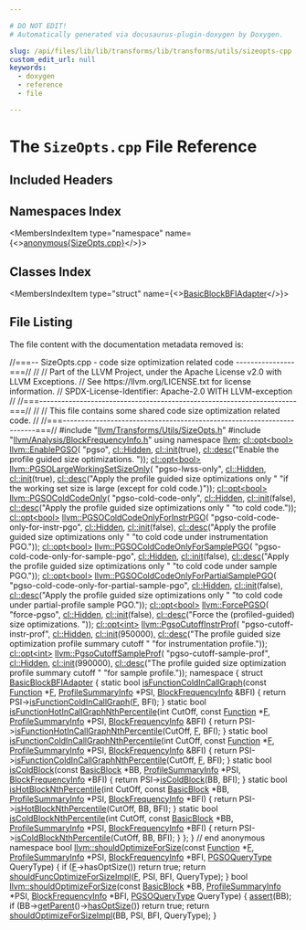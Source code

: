 ```yaml
---

# DO NOT EDIT!
# Automatically generated via docusaurus-plugin-doxygen by Doxygen.

slug: /api/files/lib/lib/transforms/lib/transforms/utils/sizeopts-cpp
custom_edit_url: null
keywords:
  - doxygen
  - reference
  - file

---
```





# The `SizeOpts.cpp` File Reference

<DoxygenPage pluginConfig={pluginConfig}>



## Included Headers

<IncludesList>
<IncludesListItem
  filePath="llvm/Transforms/Utils/SizeOpts.h"
  permalink="/docs/api/files/include/include/llvm/include/llvm/transforms/include/llvm/transforms/utils/sizeopts-h"
  isLocal="true" />
<IncludesListItem
  filePath="llvm/Analysis/BlockFrequencyInfo.h"
  permalink="/docs/api/files/include/include/llvm/include/llvm/analysis/blockfrequencyinfo-h"
  isLocal="true" />
</IncludesList>

## Namespaces Index

<MembersIndex>

<MembersIndexItem
  type="namespace"
  name={<><a href="/docs/api/namespaces/anonymous-sizeopts-cpp-">anonymous&#123;SizeOpts.cpp&#125;</a></>}>
</MembersIndexItem>

</MembersIndex>

## Classes Index

<MembersIndex>

<MembersIndexItem
  type="struct"
  name={<><a href="/docs/api/structs/anonymous-namespace-sizeopts-cpp-/basicblockbfiadapter">BasicBlockBFIAdapter</a></>}>
</MembersIndexItem>

</MembersIndex>


## File Listing

The file content with the documentation metadata removed is:

<ProgramListing>

<Link id="l00001" /><CodeLine lineNumber="1"><span class="doxyHighlightComment">//===-- SizeOpts.cpp - code size optimization related code ----------------===//</span></CodeLine>
<Link id="l00002" /><CodeLine lineNumber="2"><span class="doxyHighlightComment">//</span></CodeLine>
<Link id="l00003" /><CodeLine lineNumber="3"><span class="doxyHighlightComment">// Part of the LLVM Project, under the Apache License v2.0 with LLVM Exceptions.</span></CodeLine>
<Link id="l00004" /><CodeLine lineNumber="4"><span class="doxyHighlightComment">// See https://llvm.org/LICENSE.txt for license information.</span></CodeLine>
<Link id="l00005" /><CodeLine lineNumber="5"><span class="doxyHighlightComment">// SPDX-License-Identifier: Apache-2.0 WITH LLVM-exception</span></CodeLine>
<Link id="l00006" /><CodeLine lineNumber="6"><span class="doxyHighlightComment">//</span></CodeLine>
<Link id="l00007" /><CodeLine lineNumber="7"><span class="doxyHighlightComment">//===----------------------------------------------------------------------===//</span></CodeLine>
<Link id="l00008" /><CodeLine lineNumber="8"><span class="doxyHighlightComment">//</span></CodeLine>
<Link id="l00009" /><CodeLine lineNumber="9"><span class="doxyHighlightComment">// This file contains some shared code size optimization related code.</span></CodeLine>
<Link id="l00010" /><CodeLine lineNumber="10"><span class="doxyHighlightComment">//</span></CodeLine>
<Link id="l00011" /><CodeLine lineNumber="11"><span class="doxyHighlightComment">//===----------------------------------------------------------------------===//</span></CodeLine>
<Link id="l00012" /><CodeLine lineNumber="12"></CodeLine>
<Link id="l00013" /><CodeLine lineNumber="13"><span class="doxyHighlightPreprocessor">#include &quot;<a href="/docs/api/files/include/include/llvm/include/llvm/transforms/include/llvm/transforms/utils/sizeopts-h">llvm/Transforms/Utils/SizeOpts.h</a>&quot;</span></CodeLine>
<Link id="l00014" /><CodeLine lineNumber="14"><span class="doxyHighlightPreprocessor">#include &quot;<a href="/docs/api/files/include/include/llvm/include/llvm/analysis/blockfrequencyinfo-h">llvm/Analysis/BlockFrequencyInfo.h</a>&quot;</span></CodeLine>
<Link id="l00015" /><CodeLine lineNumber="15"></CodeLine>
<Link id="l00016" /><CodeLine lineNumber="16"><span class="doxyHighlightKeyword">using namespace </span><span class="doxyHighlight"><a href="/docs/api/namespaces/llvm">llvm</a>;</span></CodeLine>
<Link id="l00017" /><CodeLine lineNumber="17"></CodeLine>
<Link id="l00018" /><CodeLine lineNumber="18"><span class="doxyHighlight"><a href="/docs/api/classes/llvm/cl/opt">cl::opt&lt;bool&gt;</a> <a href="/docs/api/namespaces/llvm/#a639148e84c3c6adfd9ddde7d37407c56">llvm::EnablePGSO</a>(</span></CodeLine>
<Link id="l00019" /><CodeLine lineNumber="19"><span class="doxyHighlight">    </span><span class="doxyHighlightStringLiteral">&quot;pgso&quot;</span><span class="doxyHighlight">, <a href="/docs/api/namespaces/llvm/cl/#a68075925a54790e71ca790e1d4f21a40a263ac008d8d31f13ce460395fc4cf7e6">cl::Hidden</a>, <a href="/docs/api/namespaces/llvm/cl/#ac12e6a8f3a1b511f0dee2ed6de0ae806">cl::init</a>(</span><span class="doxyHighlightKeyword">true</span><span class="doxyHighlight">),</span></CodeLine>
<Link id="l00020" /><CodeLine lineNumber="20"><span class="doxyHighlight">    <a href="/docs/api/structs/llvm/cl/desc">cl::desc</a>(</span><span class="doxyHighlightStringLiteral">&quot;Enable the profile guided size optimizations. &quot;</span><span class="doxyHighlight">));</span></CodeLine>
<Link id="l00021" /><CodeLine lineNumber="21"></CodeLine>
<Link id="l00022" /><CodeLine lineNumber="22"><span class="doxyHighlight"><a href="/docs/api/classes/llvm/cl/opt">cl::opt&lt;bool&gt;</a> <a href="/docs/api/namespaces/llvm/#aa2d7dce15cd1addee07e7d1d5d199f86">llvm::PGSOLargeWorkingSetSizeOnly</a>(</span></CodeLine>
<Link id="l00023" /><CodeLine lineNumber="23"><span class="doxyHighlight">    </span><span class="doxyHighlightStringLiteral">&quot;pgso-lwss-only&quot;</span><span class="doxyHighlight">, <a href="/docs/api/namespaces/llvm/cl/#a68075925a54790e71ca790e1d4f21a40a263ac008d8d31f13ce460395fc4cf7e6">cl::Hidden</a>, <a href="/docs/api/namespaces/llvm/cl/#ac12e6a8f3a1b511f0dee2ed6de0ae806">cl::init</a>(</span><span class="doxyHighlightKeyword">true</span><span class="doxyHighlight">),</span></CodeLine>
<Link id="l00024" /><CodeLine lineNumber="24"><span class="doxyHighlight">    <a href="/docs/api/structs/llvm/cl/desc">cl::desc</a>(</span><span class="doxyHighlightStringLiteral">&quot;Apply the profile guided size optimizations only &quot;</span></CodeLine>
<Link id="l00025" /><CodeLine lineNumber="25"><span class="doxyHighlight">             </span><span class="doxyHighlightStringLiteral">&quot;if the working set size is large (except for cold code.)&quot;</span><span class="doxyHighlight">));</span></CodeLine>
<Link id="l00026" /><CodeLine lineNumber="26"></CodeLine>
<Link id="l00027" /><CodeLine lineNumber="27"><span class="doxyHighlight"><a href="/docs/api/classes/llvm/cl/opt">cl::opt&lt;bool&gt;</a> <a href="/docs/api/namespaces/llvm/#af7ffca86b12f2c24ce8a37d1f838e0b9">llvm::PGSOColdCodeOnly</a>(</span></CodeLine>
<Link id="l00028" /><CodeLine lineNumber="28"><span class="doxyHighlight">    </span><span class="doxyHighlightStringLiteral">&quot;pgso-cold-code-only&quot;</span><span class="doxyHighlight">, <a href="/docs/api/namespaces/llvm/cl/#a68075925a54790e71ca790e1d4f21a40a263ac008d8d31f13ce460395fc4cf7e6">cl::Hidden</a>, <a href="/docs/api/namespaces/llvm/cl/#ac12e6a8f3a1b511f0dee2ed6de0ae806">cl::init</a>(</span><span class="doxyHighlightKeyword">false</span><span class="doxyHighlight">),</span></CodeLine>
<Link id="l00029" /><CodeLine lineNumber="29"><span class="doxyHighlight">    <a href="/docs/api/structs/llvm/cl/desc">cl::desc</a>(</span><span class="doxyHighlightStringLiteral">&quot;Apply the profile guided size optimizations only &quot;</span></CodeLine>
<Link id="l00030" /><CodeLine lineNumber="30"><span class="doxyHighlight">             </span><span class="doxyHighlightStringLiteral">&quot;to cold code.&quot;</span><span class="doxyHighlight">));</span></CodeLine>
<Link id="l00031" /><CodeLine lineNumber="31"></CodeLine>
<Link id="l00032" /><CodeLine lineNumber="32"><span class="doxyHighlight"><a href="/docs/api/classes/llvm/cl/opt">cl::opt&lt;bool&gt;</a> <a href="/docs/api/namespaces/llvm/#a2a325a432d76af1ddb0b233e6dffbabc">llvm::PGSOColdCodeOnlyForInstrPGO</a>(</span></CodeLine>
<Link id="l00033" /><CodeLine lineNumber="33"><span class="doxyHighlight">    </span><span class="doxyHighlightStringLiteral">&quot;pgso-cold-code-only-for-instr-pgo&quot;</span><span class="doxyHighlight">, <a href="/docs/api/namespaces/llvm/cl/#a68075925a54790e71ca790e1d4f21a40a263ac008d8d31f13ce460395fc4cf7e6">cl::Hidden</a>, <a href="/docs/api/namespaces/llvm/cl/#ac12e6a8f3a1b511f0dee2ed6de0ae806">cl::init</a>(</span><span class="doxyHighlightKeyword">false</span><span class="doxyHighlight">),</span></CodeLine>
<Link id="l00034" /><CodeLine lineNumber="34"><span class="doxyHighlight">    <a href="/docs/api/structs/llvm/cl/desc">cl::desc</a>(</span><span class="doxyHighlightStringLiteral">&quot;Apply the profile guided size optimizations only &quot;</span></CodeLine>
<Link id="l00035" /><CodeLine lineNumber="35"><span class="doxyHighlight">             </span><span class="doxyHighlightStringLiteral">&quot;to cold code under instrumentation PGO.&quot;</span><span class="doxyHighlight">));</span></CodeLine>
<Link id="l00036" /><CodeLine lineNumber="36"></CodeLine>
<Link id="l00037" /><CodeLine lineNumber="37"><span class="doxyHighlight"><a href="/docs/api/classes/llvm/cl/opt">cl::opt&lt;bool&gt;</a> <a href="/docs/api/namespaces/llvm/#a260a85994e12f222c51ffa103e3ea0aa">llvm::PGSOColdCodeOnlyForSamplePGO</a>(</span></CodeLine>
<Link id="l00038" /><CodeLine lineNumber="38"><span class="doxyHighlight">    </span><span class="doxyHighlightStringLiteral">&quot;pgso-cold-code-only-for-sample-pgo&quot;</span><span class="doxyHighlight">, <a href="/docs/api/namespaces/llvm/cl/#a68075925a54790e71ca790e1d4f21a40a263ac008d8d31f13ce460395fc4cf7e6">cl::Hidden</a>, <a href="/docs/api/namespaces/llvm/cl/#ac12e6a8f3a1b511f0dee2ed6de0ae806">cl::init</a>(</span><span class="doxyHighlightKeyword">false</span><span class="doxyHighlight">),</span></CodeLine>
<Link id="l00039" /><CodeLine lineNumber="39"><span class="doxyHighlight">    <a href="/docs/api/structs/llvm/cl/desc">cl::desc</a>(</span><span class="doxyHighlightStringLiteral">&quot;Apply the profile guided size optimizations only &quot;</span></CodeLine>
<Link id="l00040" /><CodeLine lineNumber="40"><span class="doxyHighlight">             </span><span class="doxyHighlightStringLiteral">&quot;to cold code under sample PGO.&quot;</span><span class="doxyHighlight">));</span></CodeLine>
<Link id="l00041" /><CodeLine lineNumber="41"></CodeLine>
<Link id="l00042" /><CodeLine lineNumber="42"><span class="doxyHighlight"><a href="/docs/api/classes/llvm/cl/opt">cl::opt&lt;bool&gt;</a> <a href="/docs/api/namespaces/llvm/#a7a57920aa396aeb7116e8c0d91ec1e64">llvm::PGSOColdCodeOnlyForPartialSamplePGO</a>(</span></CodeLine>
<Link id="l00043" /><CodeLine lineNumber="43"><span class="doxyHighlight">    </span><span class="doxyHighlightStringLiteral">&quot;pgso-cold-code-only-for-partial-sample-pgo&quot;</span><span class="doxyHighlight">, <a href="/docs/api/namespaces/llvm/cl/#a68075925a54790e71ca790e1d4f21a40a263ac008d8d31f13ce460395fc4cf7e6">cl::Hidden</a>, <a href="/docs/api/namespaces/llvm/cl/#ac12e6a8f3a1b511f0dee2ed6de0ae806">cl::init</a>(</span><span class="doxyHighlightKeyword">false</span><span class="doxyHighlight">),</span></CodeLine>
<Link id="l00044" /><CodeLine lineNumber="44"><span class="doxyHighlight">    <a href="/docs/api/structs/llvm/cl/desc">cl::desc</a>(</span><span class="doxyHighlightStringLiteral">&quot;Apply the profile guided size optimizations only &quot;</span></CodeLine>
<Link id="l00045" /><CodeLine lineNumber="45"><span class="doxyHighlight">             </span><span class="doxyHighlightStringLiteral">&quot;to cold code under partial-profile sample PGO.&quot;</span><span class="doxyHighlight">));</span></CodeLine>
<Link id="l00046" /><CodeLine lineNumber="46"></CodeLine>
<Link id="l00047" /><CodeLine lineNumber="47"><span class="doxyHighlight"><a href="/docs/api/classes/llvm/cl/opt">cl::opt&lt;bool&gt;</a> <a href="/docs/api/namespaces/llvm/#a9f61fa15e742402d69a1ed808a1ff525">llvm::ForcePGSO</a>(</span></CodeLine>
<Link id="l00048" /><CodeLine lineNumber="48"><span class="doxyHighlight">    </span><span class="doxyHighlightStringLiteral">&quot;force-pgso&quot;</span><span class="doxyHighlight">, <a href="/docs/api/namespaces/llvm/cl/#a68075925a54790e71ca790e1d4f21a40a263ac008d8d31f13ce460395fc4cf7e6">cl::Hidden</a>, <a href="/docs/api/namespaces/llvm/cl/#ac12e6a8f3a1b511f0dee2ed6de0ae806">cl::init</a>(</span><span class="doxyHighlightKeyword">false</span><span class="doxyHighlight">),</span></CodeLine>
<Link id="l00049" /><CodeLine lineNumber="49"><span class="doxyHighlight">    <a href="/docs/api/structs/llvm/cl/desc">cl::desc</a>(</span><span class="doxyHighlightStringLiteral">&quot;Force the (profiled-guided) size optimizations. &quot;</span><span class="doxyHighlight">));</span></CodeLine>
<Link id="l00050" /><CodeLine lineNumber="50"></CodeLine>
<Link id="l00051" /><CodeLine lineNumber="51"><span class="doxyHighlight"><a href="/docs/api/classes/llvm/cl/opt">cl::opt&lt;int&gt;</a> <a href="/docs/api/namespaces/llvm/#a8578236ecddd49c1db726e68ee36a269">llvm::PgsoCutoffInstrProf</a>(</span></CodeLine>
<Link id="l00052" /><CodeLine lineNumber="52"><span class="doxyHighlight">    </span><span class="doxyHighlightStringLiteral">&quot;pgso-cutoff-instr-prof&quot;</span><span class="doxyHighlight">, <a href="/docs/api/namespaces/llvm/cl/#a68075925a54790e71ca790e1d4f21a40a263ac008d8d31f13ce460395fc4cf7e6">cl::Hidden</a>, <a href="/docs/api/namespaces/llvm/cl/#ac12e6a8f3a1b511f0dee2ed6de0ae806">cl::init</a>(950000),</span></CodeLine>
<Link id="l00053" /><CodeLine lineNumber="53"><span class="doxyHighlight">    <a href="/docs/api/structs/llvm/cl/desc">cl::desc</a>(</span><span class="doxyHighlightStringLiteral">&quot;The profile guided size optimization profile summary cutoff &quot;</span></CodeLine>
<Link id="l00054" /><CodeLine lineNumber="54"><span class="doxyHighlight">             </span><span class="doxyHighlightStringLiteral">&quot;for instrumentation profile.&quot;</span><span class="doxyHighlight">));</span></CodeLine>
<Link id="l00055" /><CodeLine lineNumber="55"></CodeLine>
<Link id="l00056" /><CodeLine lineNumber="56"><span class="doxyHighlight"><a href="/docs/api/classes/llvm/cl/opt">cl::opt&lt;int&gt;</a> <a href="/docs/api/namespaces/llvm/#a5a208301bbd557ac13b40e774d59e26d">llvm::PgsoCutoffSampleProf</a>(</span></CodeLine>
<Link id="l00057" /><CodeLine lineNumber="57"><span class="doxyHighlight">    </span><span class="doxyHighlightStringLiteral">&quot;pgso-cutoff-sample-prof&quot;</span><span class="doxyHighlight">, <a href="/docs/api/namespaces/llvm/cl/#a68075925a54790e71ca790e1d4f21a40a263ac008d8d31f13ce460395fc4cf7e6">cl::Hidden</a>, <a href="/docs/api/namespaces/llvm/cl/#ac12e6a8f3a1b511f0dee2ed6de0ae806">cl::init</a>(990000),</span></CodeLine>
<Link id="l00058" /><CodeLine lineNumber="58"><span class="doxyHighlight">    <a href="/docs/api/structs/llvm/cl/desc">cl::desc</a>(</span><span class="doxyHighlightStringLiteral">&quot;The profile guided size optimization profile summary cutoff &quot;</span></CodeLine>
<Link id="l00059" /><CodeLine lineNumber="59"><span class="doxyHighlight">             </span><span class="doxyHighlightStringLiteral">&quot;for sample profile.&quot;</span><span class="doxyHighlight">));</span></CodeLine>
<Link id="l00060" /><CodeLine lineNumber="60"></CodeLine>
<Link id="l00061" /><CodeLine lineNumber="61" lineLink="/docs/api/namespaces/anonymous-sizeopts-cpp-"><span class="doxyHighlightKeyword">namespace </span><span class="doxyHighlight">&#123;</span></CodeLine>
<Link id="l00062" /><CodeLine lineNumber="62" lineLink="/docs/api/structs/anonymous-namespace-sizeopts-cpp-/basicblockbfiadapter"><span class="doxyHighlightKeyword">struct </span><span class="doxyHighlight"><a href="/docs/api/structs/anonymous-namespace-sizeopts-cpp-/basicblockbfiadapter">BasicBlockBFIAdapter</a> &#123;</span></CodeLine>
<Link id="l00063" /><CodeLine lineNumber="63" lineLink="/docs/api/structs/anonymous-namespace-sizeopts-cpp-/basicblockbfiadapter/#a539ba40f7b48ee0cae45f2c81c22dd87"><span class="doxyHighlight">  </span><span class="doxyHighlightKeyword">static</span><span class="doxyHighlight"> </span><span class="doxyHighlightKeywordType">bool</span><span class="doxyHighlight"> <a href="/docs/api/structs/anonymous-namespace-sizeopts-cpp-/basicblockbfiadapter/#a539ba40f7b48ee0cae45f2c81c22dd87">isFunctionColdInCallGraph</a>(</span><span class="doxyHighlightKeyword">const</span><span class="doxyHighlight"> <a href="/docs/api/classes/llvm/function">Function</a> &#42;<a href="/docs/api/files/lib/lib/support/md5-cpp/#a96d73bbd7af15cb1fc38c3f4a3bd82e9">F</a>,</span></CodeLine>
<Link id="l00064" /><CodeLine lineNumber="64"><span class="doxyHighlight">                                        <a href="/docs/api/classes/llvm/profilesummaryinfo">ProfileSummaryInfo</a> &#42;PSI,</span></CodeLine>
<Link id="l00065" /><CodeLine lineNumber="65"><span class="doxyHighlight">                                        <a href="/docs/api/classes/llvm/blockfrequencyinfo">BlockFrequencyInfo</a> &amp;BFI) &#123;</span></CodeLine>
<Link id="l00066" /><CodeLine lineNumber="66"><span class="doxyHighlight">    </span><span class="doxyHighlightKeywordFlow">return</span><span class="doxyHighlight"> PSI-&gt;<a href="/docs/api/classes/llvm/profilesummaryinfo/#a1cdf368dd1d358e55f871484b1fec5cc">isFunctionColdInCallGraph</a>(<a href="/docs/api/files/lib/lib/support/md5-cpp/#a96d73bbd7af15cb1fc38c3f4a3bd82e9">F</a>, BFI);</span></CodeLine>
<Link id="l00067" /><CodeLine lineNumber="67"><span class="doxyHighlight">  &#125;</span></CodeLine>
<Link id="l00068" /><CodeLine lineNumber="68" lineLink="/docs/api/structs/anonymous-namespace-sizeopts-cpp-/basicblockbfiadapter/#a5ceb0c8cea4ef385045be47988e7306b"><span class="doxyHighlight">  </span><span class="doxyHighlightKeyword">static</span><span class="doxyHighlight"> </span><span class="doxyHighlightKeywordType">bool</span><span class="doxyHighlight"> <a href="/docs/api/structs/anonymous-namespace-sizeopts-cpp-/basicblockbfiadapter/#a5ceb0c8cea4ef385045be47988e7306b">isFunctionHotInCallGraphNthPercentile</a>(</span><span class="doxyHighlightKeywordType">int</span><span class="doxyHighlight"> CutOff,</span></CodeLine>
<Link id="l00069" /><CodeLine lineNumber="69"><span class="doxyHighlight">                                                    </span><span class="doxyHighlightKeyword">const</span><span class="doxyHighlight"> <a href="/docs/api/classes/llvm/function">Function</a> &#42;<a href="/docs/api/files/lib/lib/support/md5-cpp/#a96d73bbd7af15cb1fc38c3f4a3bd82e9">F</a>,</span></CodeLine>
<Link id="l00070" /><CodeLine lineNumber="70"><span class="doxyHighlight">                                                    <a href="/docs/api/classes/llvm/profilesummaryinfo">ProfileSummaryInfo</a> &#42;PSI,</span></CodeLine>
<Link id="l00071" /><CodeLine lineNumber="71"><span class="doxyHighlight">                                                    <a href="/docs/api/classes/llvm/blockfrequencyinfo">BlockFrequencyInfo</a> &amp;BFI) &#123;</span></CodeLine>
<Link id="l00072" /><CodeLine lineNumber="72"><span class="doxyHighlight">    </span><span class="doxyHighlightKeywordFlow">return</span><span class="doxyHighlight"> PSI-&gt;<a href="/docs/api/classes/llvm/profilesummaryinfo/#a6f820b8a83376970321b6e7211df6087">isFunctionHotInCallGraphNthPercentile</a>(CutOff, <a href="/docs/api/files/lib/lib/support/md5-cpp/#a96d73bbd7af15cb1fc38c3f4a3bd82e9">F</a>, BFI);</span></CodeLine>
<Link id="l00073" /><CodeLine lineNumber="73"><span class="doxyHighlight">  &#125;</span></CodeLine>
<Link id="l00074" /><CodeLine lineNumber="74" lineLink="/docs/api/structs/anonymous-namespace-sizeopts-cpp-/basicblockbfiadapter/#a487adc559a3901b29829ef17418c46c1"><span class="doxyHighlight">  </span><span class="doxyHighlightKeyword">static</span><span class="doxyHighlight"> </span><span class="doxyHighlightKeywordType">bool</span><span class="doxyHighlight"> <a href="/docs/api/structs/anonymous-namespace-sizeopts-cpp-/basicblockbfiadapter/#a487adc559a3901b29829ef17418c46c1">isFunctionColdInCallGraphNthPercentile</a>(</span><span class="doxyHighlightKeywordType">int</span><span class="doxyHighlight"> CutOff,</span></CodeLine>
<Link id="l00075" /><CodeLine lineNumber="75"><span class="doxyHighlight">                                                     </span><span class="doxyHighlightKeyword">const</span><span class="doxyHighlight"> <a href="/docs/api/classes/llvm/function">Function</a> &#42;<a href="/docs/api/files/lib/lib/support/md5-cpp/#a96d73bbd7af15cb1fc38c3f4a3bd82e9">F</a>,</span></CodeLine>
<Link id="l00076" /><CodeLine lineNumber="76"><span class="doxyHighlight">                                                     <a href="/docs/api/classes/llvm/profilesummaryinfo">ProfileSummaryInfo</a> &#42;PSI,</span></CodeLine>
<Link id="l00077" /><CodeLine lineNumber="77"><span class="doxyHighlight">                                                     <a href="/docs/api/classes/llvm/blockfrequencyinfo">BlockFrequencyInfo</a> &amp;BFI) &#123;</span></CodeLine>
<Link id="l00078" /><CodeLine lineNumber="78"><span class="doxyHighlight">    </span><span class="doxyHighlightKeywordFlow">return</span><span class="doxyHighlight"> PSI-&gt;<a href="/docs/api/classes/llvm/profilesummaryinfo/#a3b3f19a7c246b09a46ab4dcf3b05e212">isFunctionColdInCallGraphNthPercentile</a>(CutOff, <a href="/docs/api/files/lib/lib/support/md5-cpp/#a96d73bbd7af15cb1fc38c3f4a3bd82e9">F</a>, BFI);</span></CodeLine>
<Link id="l00079" /><CodeLine lineNumber="79"><span class="doxyHighlight">  &#125;</span></CodeLine>
<Link id="l00080" /><CodeLine lineNumber="80" lineLink="/docs/api/structs/anonymous-namespace-sizeopts-cpp-/basicblockbfiadapter/#ad1a2732fe432cfc0a46f6dcfbcc75572"><span class="doxyHighlight">  </span><span class="doxyHighlightKeyword">static</span><span class="doxyHighlight"> </span><span class="doxyHighlightKeywordType">bool</span><span class="doxyHighlight"> <a href="/docs/api/structs/anonymous-namespace-sizeopts-cpp-/basicblockbfiadapter/#ad1a2732fe432cfc0a46f6dcfbcc75572">isColdBlock</a>(</span><span class="doxyHighlightKeyword">const</span><span class="doxyHighlight"> <a href="/docs/api/classes/llvm/basicblock">BasicBlock</a> &#42;BB,</span></CodeLine>
<Link id="l00081" /><CodeLine lineNumber="81"><span class="doxyHighlight">                          <a href="/docs/api/classes/llvm/profilesummaryinfo">ProfileSummaryInfo</a> &#42;PSI,</span></CodeLine>
<Link id="l00082" /><CodeLine lineNumber="82"><span class="doxyHighlight">                          <a href="/docs/api/classes/llvm/blockfrequencyinfo">BlockFrequencyInfo</a> &#42;BFI) &#123;</span></CodeLine>
<Link id="l00083" /><CodeLine lineNumber="83"><span class="doxyHighlight">    </span><span class="doxyHighlightKeywordFlow">return</span><span class="doxyHighlight"> PSI-&gt;<a href="/docs/api/classes/llvm/profilesummaryinfo/#a597b25ab8d0a79f855c6c66dc48cb803">isColdBlock</a>(BB, BFI);</span></CodeLine>
<Link id="l00084" /><CodeLine lineNumber="84"><span class="doxyHighlight">  &#125;</span></CodeLine>
<Link id="l00085" /><CodeLine lineNumber="85" lineLink="/docs/api/structs/anonymous-namespace-sizeopts-cpp-/basicblockbfiadapter/#a4568820f0bb68e1a62ed75edb08f4a28"><span class="doxyHighlight">  </span><span class="doxyHighlightKeyword">static</span><span class="doxyHighlight"> </span><span class="doxyHighlightKeywordType">bool</span><span class="doxyHighlight"> <a href="/docs/api/structs/anonymous-namespace-sizeopts-cpp-/basicblockbfiadapter/#a4568820f0bb68e1a62ed75edb08f4a28">isHotBlockNthPercentile</a>(</span><span class="doxyHighlightKeywordType">int</span><span class="doxyHighlight"> CutOff,</span></CodeLine>
<Link id="l00086" /><CodeLine lineNumber="86"><span class="doxyHighlight">                                      </span><span class="doxyHighlightKeyword">const</span><span class="doxyHighlight"> <a href="/docs/api/classes/llvm/basicblock">BasicBlock</a> &#42;BB,</span></CodeLine>
<Link id="l00087" /><CodeLine lineNumber="87"><span class="doxyHighlight">                                      <a href="/docs/api/classes/llvm/profilesummaryinfo">ProfileSummaryInfo</a> &#42;PSI,</span></CodeLine>
<Link id="l00088" /><CodeLine lineNumber="88"><span class="doxyHighlight">                                      <a href="/docs/api/classes/llvm/blockfrequencyinfo">BlockFrequencyInfo</a> &#42;BFI) &#123;</span></CodeLine>
<Link id="l00089" /><CodeLine lineNumber="89"><span class="doxyHighlight">    </span><span class="doxyHighlightKeywordFlow">return</span><span class="doxyHighlight"> PSI-&gt;<a href="/docs/api/classes/llvm/profilesummaryinfo/#a199ef173a063b51608e3438d8ab325d9">isHotBlockNthPercentile</a>(CutOff, BB, BFI);</span></CodeLine>
<Link id="l00090" /><CodeLine lineNumber="90"><span class="doxyHighlight">  &#125;</span></CodeLine>
<Link id="l00091" /><CodeLine lineNumber="91" lineLink="/docs/api/structs/anonymous-namespace-sizeopts-cpp-/basicblockbfiadapter/#af9953c3033ee1f232e4ed04ea3dfb14d"><span class="doxyHighlight">  </span><span class="doxyHighlightKeyword">static</span><span class="doxyHighlight"> </span><span class="doxyHighlightKeywordType">bool</span><span class="doxyHighlight"> <a href="/docs/api/structs/anonymous-namespace-sizeopts-cpp-/basicblockbfiadapter/#af9953c3033ee1f232e4ed04ea3dfb14d">isColdBlockNthPercentile</a>(</span><span class="doxyHighlightKeywordType">int</span><span class="doxyHighlight"> CutOff, </span><span class="doxyHighlightKeyword">const</span><span class="doxyHighlight"> <a href="/docs/api/classes/llvm/basicblock">BasicBlock</a> &#42;BB,</span></CodeLine>
<Link id="l00092" /><CodeLine lineNumber="92"><span class="doxyHighlight">                                       <a href="/docs/api/classes/llvm/profilesummaryinfo">ProfileSummaryInfo</a> &#42;PSI,</span></CodeLine>
<Link id="l00093" /><CodeLine lineNumber="93"><span class="doxyHighlight">                                       <a href="/docs/api/classes/llvm/blockfrequencyinfo">BlockFrequencyInfo</a> &#42;BFI) &#123;</span></CodeLine>
<Link id="l00094" /><CodeLine lineNumber="94"><span class="doxyHighlight">    </span><span class="doxyHighlightKeywordFlow">return</span><span class="doxyHighlight"> PSI-&gt;<a href="/docs/api/classes/llvm/profilesummaryinfo/#ada543df24b6c3fa80f90e0aab1bb68f2">isColdBlockNthPercentile</a>(CutOff, BB, BFI);</span></CodeLine>
<Link id="l00095" /><CodeLine lineNumber="95"><span class="doxyHighlight">  &#125;</span></CodeLine>
<Link id="l00096" /><CodeLine lineNumber="96"><span class="doxyHighlight">&#125;;</span></CodeLine>
<Link id="l00097" /><CodeLine lineNumber="97"><span class="doxyHighlight">&#125; </span><span class="doxyHighlightComment">// end anonymous namespace</span></CodeLine>
<Link id="l00098" /><CodeLine lineNumber="98"></CodeLine>
<Link id="l00099" /><CodeLine lineNumber="99" lineLink="/docs/api/namespaces/llvm/#a8c8a6cd4087e1dfafb2e792ed22f1821"><span class="doxyHighlightKeywordType">bool</span><span class="doxyHighlight"> <a href="/docs/api/namespaces/llvm/#a3af72f14ea20f2c762c751d2d49e5ea3">llvm::shouldOptimizeForSize</a>(</span><span class="doxyHighlightKeyword">const</span><span class="doxyHighlight"> <a href="/docs/api/classes/llvm/function">Function</a> &#42;<a href="/docs/api/files/lib/lib/support/md5-cpp/#a96d73bbd7af15cb1fc38c3f4a3bd82e9">F</a>, <a href="/docs/api/classes/llvm/profilesummaryinfo">ProfileSummaryInfo</a> &#42;PSI,</span></CodeLine>
<Link id="l00100" /><CodeLine lineNumber="100"><span class="doxyHighlight">                                 <a href="/docs/api/classes/llvm/blockfrequencyinfo">BlockFrequencyInfo</a> &#42;BFI,</span></CodeLine>
<Link id="l00101" /><CodeLine lineNumber="101"><span class="doxyHighlight">                                 <a href="/docs/api/namespaces/llvm/#aec7c967a5416fa6e154433965357a50e">PGSOQueryType</a> QueryType) &#123;</span></CodeLine>
<Link id="l00102" /><CodeLine lineNumber="102"><span class="doxyHighlight">  </span><span class="doxyHighlightKeywordFlow">if</span><span class="doxyHighlight"> (<a href="/docs/api/files/lib/lib/support/md5-cpp/#a96d73bbd7af15cb1fc38c3f4a3bd82e9">F</a>-&gt;hasOptSize())</span></CodeLine>
<Link id="l00103" /><CodeLine lineNumber="103"><span class="doxyHighlight">    </span><span class="doxyHighlightKeywordFlow">return</span><span class="doxyHighlight"> </span><span class="doxyHighlightKeyword">true</span><span class="doxyHighlight">;</span></CodeLine>
<Link id="l00104" /><CodeLine lineNumber="104"><span class="doxyHighlight">  </span><span class="doxyHighlightKeywordFlow">return</span><span class="doxyHighlight"> <a href="/docs/api/namespaces/llvm/#a4d7a1de02f328989c5b11130903ef323">shouldFuncOptimizeForSizeImpl</a>(<a href="/docs/api/files/lib/lib/support/md5-cpp/#a96d73bbd7af15cb1fc38c3f4a3bd82e9">F</a>, PSI, BFI, QueryType);</span></CodeLine>
<Link id="l00105" /><CodeLine lineNumber="105"><span class="doxyHighlight">&#125;</span></CodeLine>
<Link id="l00106" /><CodeLine lineNumber="106"></CodeLine>
<Link id="l00107" /><CodeLine lineNumber="107" lineLink="/docs/api/namespaces/llvm/#a994d8b93d52a786748213d2cb98f1000"><span class="doxyHighlightKeywordType">bool</span><span class="doxyHighlight"> <a href="/docs/api/namespaces/llvm/#a3af72f14ea20f2c762c751d2d49e5ea3">llvm::shouldOptimizeForSize</a>(</span><span class="doxyHighlightKeyword">const</span><span class="doxyHighlight"> <a href="/docs/api/classes/llvm/basicblock">BasicBlock</a> &#42;BB, <a href="/docs/api/classes/llvm/profilesummaryinfo">ProfileSummaryInfo</a> &#42;PSI,</span></CodeLine>
<Link id="l00108" /><CodeLine lineNumber="108"><span class="doxyHighlight">                                 <a href="/docs/api/classes/llvm/blockfrequencyinfo">BlockFrequencyInfo</a> &#42;BFI,</span></CodeLine>
<Link id="l00109" /><CodeLine lineNumber="109"><span class="doxyHighlight">                                 <a href="/docs/api/namespaces/llvm/#aec7c967a5416fa6e154433965357a50e">PGSOQueryType</a> QueryType) &#123;</span></CodeLine>
<Link id="l00110" /><CodeLine lineNumber="110"><span class="doxyHighlight">  <a href="/docs/api/files/lib/lib/target/lib/target/amdgpu/silowercontrolflow-cpp/#a4868c5d81c5ccc98c47aeab6244346a0">assert</a>(BB);</span></CodeLine>
<Link id="l00111" /><CodeLine lineNumber="111"><span class="doxyHighlight">  </span><span class="doxyHighlightKeywordFlow">if</span><span class="doxyHighlight"> (BB-&gt;<a href="/docs/api/classes/llvm/basicblock/#a1b4bf7c97cdc8159fd73d48063f0b250">getParent</a>()-&gt;<a href="/docs/api/classes/llvm/function/#a1c455e007178a24dfb18ac0e200ea02c">hasOptSize</a>())</span></CodeLine>
<Link id="l00112" /><CodeLine lineNumber="112"><span class="doxyHighlight">    </span><span class="doxyHighlightKeywordFlow">return</span><span class="doxyHighlight"> </span><span class="doxyHighlightKeyword">true</span><span class="doxyHighlight">;</span></CodeLine>
<Link id="l00113" /><CodeLine lineNumber="113"><span class="doxyHighlight">  </span><span class="doxyHighlightKeywordFlow">return</span><span class="doxyHighlight"> <a href="/docs/api/namespaces/llvm/#a9da4ed3292eb88e8986b5399f103e7af">shouldOptimizeForSizeImpl</a>(BB, PSI, BFI, QueryType);</span></CodeLine>
<Link id="l00114" /><CodeLine lineNumber="114"><span class="doxyHighlight">&#125;</span></CodeLine>

</ProgramListing>


</DoxygenPage>
